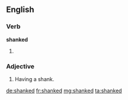 ==English==

===Verb===
'''shanked'''

# {{past of|shank}}

===Adjective===
{{en-adj|-}}

# Having a shank.

[[de:shanked]]
[[fr:shanked]]
[[mg:shanked]]
[[ta:shanked]]